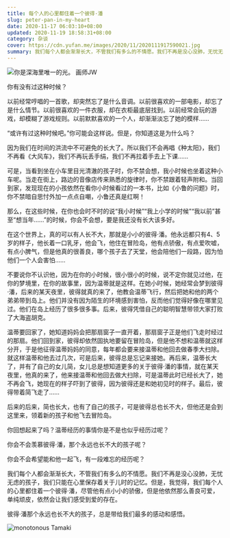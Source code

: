 ```yaml
---
title: 每个人的心里都住着一个彼得·潘
slug: peter-pan-in-my-heart
date: 2020-11-17 06:03:10+08:00
updated: 2020-11-19 18:58:31+08:00
category: 杂谈
cover: https://cdn.yufan.me/images/2020/11/2020111917590021.jpg
summary: 我们每个人都会渐渐长大，不管我们有多么的不情愿。我们不再是没心没肺，无忧无虑的孩子，我们只能在心里保存着关于儿时的记忆。
---
```


![你是深海里唯一的光。 画师JW](https://cdn.yufan.me/images/2020/11/2020111918021296.jpg)

你有没有过这种时候？

以前经常哼唱的一首歌，却突然忘了是什么音调。以前很喜欢的一部电影，却忘了是什么情节。以前很喜欢的一件衣服，却在衣柜最底层找到。以前经常会玩的游戏，却模糊了游戏规则。以前默默喜欢的一个人，却渐渐淡忘了她的模样……

“或许有过这种时候吧。”你可能会这样说。但是，你知道这是为什么吗？

因为我们在时间的洪流中不可避免的长大了。所以我们不会再唱《种太阳》，我们不再看《大风车》，我们不再玩丢手绢，我们不再拉着手去上下课……

可是，当看到坐在小车里目光清澈的孩子时，你不禁会想，我小时候也坐着这种小车呢。当走在街上，路边的音像店传来熟悉的旋律时，你不禁跟着轻声附和。当回到家，发现现在的小孩依然在看你小时候看过的一本书，比如《小鲁的问题》时，你不禁暗自思忖外加一点点自嘲，小鲁还真是红啊！

那么，在这些时候，在你也会时不时的说“我小时候”“我上小学的时候”“我以前”甚至“想当年……”的时候，你会不会想，要是我还没有长大该多好。

在这个世界上，真的可以有人长不大，那就是小小的彼得·潘。他永远都只有4、5岁的样子，他长着一口乳牙，他会飞，他住在冒险岛，他有点骄傲，有点爱吹嘘，有点小脾气，但是他真的很善良，哪个孩子去了天堂，他会陪他们一段路，因为怕他们一个人会害怕……

不要说你不认识他，因为在你的小时候，很小很小的时候，说不定你就见过他，在你的梦境里，在你的故事里，因为温蒂就是这样。在她小时候，她经常会梦到彼得·潘，后来的某天夜里，彼得就真的来了，他教会温蒂飞行，然后把她和他的两个弟弟带到岛上。他们并没有因为陌生的环境感到害怕，反而他们觉得好像在哪里见过。他们在岛上经历了很多很多事。后来，彼得凭借自己的聪明智慧带领大家打败了大海盗胡克。

温蒂要回家了，她知道妈妈会把那扇窗子一直开着，那扇窗子正是他们飞走时经过的那扇。他们回到家，彼得却依然固执地要留在冒险岛，但是他不想和温蒂就这样分开，于是他征得温蒂妈妈的同意，每年都会要来接温蒂和他回去做春季大扫除。就这样温蒂和他去过几次，可是后来，彼得总是忘记来接她。再后来，温蒂长大了，并有了自己的女儿简，女儿总是想知道更多的关于彼得·潘的事情，就在某天夜里，他真的来了，他来接温蒂和他回去做大扫除，可是温蒂此时已经长大了，她不再会飞，她现在的样子吓到了彼得，因为彼得还是和她初见时的样子。最后，彼得带着简飞走了……

后来的后来，简也长大，也有了自己的孩子，可是彼得总也长不大，但他还是会到这里来，领着新的孩子和他飞去冒险岛。

你回想起来了吗？温蒂经历的事情你是不是也似乎经历过呢？

你会不会羡慕彼得·潘，那个永远也长不大的孩子呢？

你会不会希望能和他一起飞，有一段难忘的经历呢？

我们每个人都会渐渐长大，不管我们有多么的不情愿。我们不再是没心没肺，无忧无虑的孩子，我们只能在心里保存着关于儿时的记忆。但是，我觉得，我们每个人的心里都住着一个彼得·潘，尽管他有点小小的骄傲，但是他依然那么善良可爱，单纯顽皮，依然会让我们感受到爱的存在。

彼得·潘那个永远也长不大的孩子，总是带给我们最多的感动和感悟。

![monotonous Tamaki](https://cdn.yufan.me/images/2020/11/2020111918020680.jpg)
